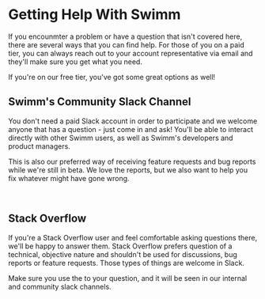 
# Getting Help With Swimm

If you encounmter a problem or have a question that isn't covered here, there
are several ways that you can find help. For those of you on a paid tier, you
can always reach out to your account representative via email and they'll 
make sure you get what you need.

If you're on our free tier, you've got some great options as well!

## Swimm's Community Slack Channel

You don't need a paid Slack account in order to participate and we welcome anyone
that has a question - just come in and ask! You'll be able to interact directly
with other Swimm users, as well as Swimm's developers and product managers.

This is also our preferred way of receiving feature requests and bug reports while
we're still in beta. We love the reports, but we also want to help you fix whatever
might have gone wrong.

<SwimmLink target="slack" text="Join Us In Our Community Slack Channel " big/>

<p>&nbsp;</p>

## Stack Overflow

If you're a Stack Overflow user and feel comfortable asking questions there, we'll
be happy to answer them. Stack Overflow prefers question of a technical, objective
nature and shouldn't be used for discussions, bug reports or feature requests. Those
types of things are welcome in Slack.

Make sure you use the <SwimmLink target="stackOverflowTag"/> to your question, and it 
will be seen in our internal and community slack channels.

<SwimmLink target="stackOverflowAsk" text="Ask A Question About Swimm On Stack Overflow &raquo;" big/>